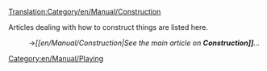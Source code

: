 [[Translation:Category/en/Manual/Construction]]


Articles dealing with how to construct things are listed here.
:→''[[en/Manual/Construction|See the main article on '''Construction]]'''...''

[[Category:en/Manual/Playing]]